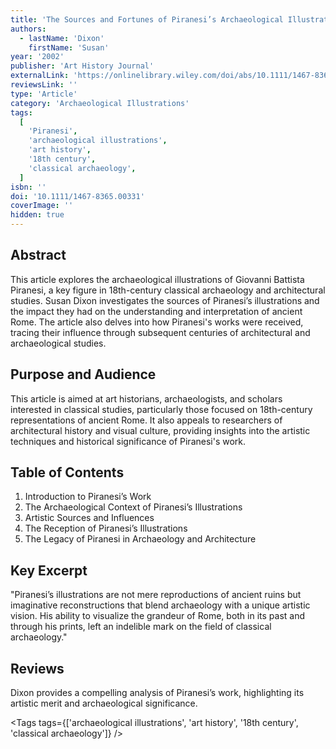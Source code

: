 ```yaml
---
title: 'The Sources and Fortunes of Piranesi’s Archaeological Illustrations'
authors:
  - lastName: 'Dixon'
    firstName: 'Susan'
year: '2002'
publisher: 'Art History Journal'
externalLink: 'https://onlinelibrary.wiley.com/doi/abs/10.1111/1467-8365.00331'
reviewsLink: ''
type: 'Article'
category: 'Archaeological Illustrations'
tags:
  [
    'Piranesi',
    'archaeological illustrations',
    'art history',
    '18th century',
    'classical archaeology',
  ]
isbn: ''
doi: '10.1111/1467-8365.00331'
coverImage: ''
hidden: true
---
```


## Abstract

This article explores the archaeological illustrations of Giovanni Battista Piranesi, a key figure in 18th-century classical archaeology and architectural studies. Susan Dixon investigates the sources of Piranesi’s illustrations and the impact they had on the understanding and interpretation of ancient Rome. The article also delves into how Piranesi's works were received, tracing their influence through subsequent centuries of architectural and archaeological studies.

## Purpose and Audience

This article is aimed at art historians, archaeologists, and scholars interested in classical studies, particularly those focused on 18th-century representations of ancient Rome. It also appeals to researchers of architectural history and visual culture, providing insights into the artistic techniques and historical significance of Piranesi's work.

## Table of Contents

1. Introduction to Piranesi’s Work
2. The Archaeological Context of Piranesi’s Illustrations
3. Artistic Sources and Influences
4. The Reception of Piranesi’s Illustrations
5. The Legacy of Piranesi in Archaeology and Architecture

## Key Excerpt

"Piranesi’s illustrations are not mere reproductions of ancient ruins but imaginative reconstructions that blend archaeology with a unique artistic vision. His ability to visualize the grandeur of Rome, both in its past and through his prints, left an indelible mark on the field of classical archaeology."

## Reviews

Dixon provides a compelling analysis of Piranesi’s work, highlighting its artistic merit and archaeological significance.

<Tags
  tags={['archaeological illustrations', 'art history', '18th century', 'classical archaeology']}
/>
